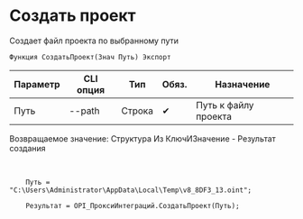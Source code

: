 ﻿---
sidebar_position: 1
---


# Создать проект
 Создает файл проекта по выбранному пути



`Функция СоздатьПроект(Знач Путь) Экспорт`

  | Параметр | CLI опция | Тип | Обяз. | Назначение |
  |-|-|-|-|-|
  | Путь | --path | Строка | &#x2714; | Путь к файлу проекта |

  
  Возвращаемое значение:   Структура Из КлючИЗначение - Результат создания

<br/>




```bsl title="Пример использования для 1С:Предприятие/OneScript"
    Путь = "C:\Users\Administrator\AppData\Local\Temp\v8_8DF3_13.oint";

    Результат = OPI_ПроксиИнтеграций.СоздатьПроект(Путь);
```
    





